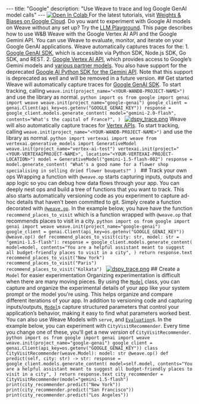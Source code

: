 --- title: "Google" description: "Use Weave to trace and log Google GenAI model calls" --- <a target="_blank" href="https://github.com/wandb/examples/blob/master/weave/docs/quickstart_google.ipynb"> <img src="https://colab.research.google.com/assets/colab-badge.svg" alt="Open In Colab"/> </a> <Tip> For the latest tutorials, visit [Weights & Biases on Google Cloud](https://wandb.ai/site/partners/googlecloud/). </Tip> <Note> Do you want to experiment with Google AI models on Weave without any set up? Try the [LLM Playground](../tools/playground.mdx). </Note> This page describes how to use W&B Weave with the Google Vertex AI API and the Google Gemini API. You can use Weave to evaluate, monitor, and iterate on your Google GenAI applications. Weave automatically captures traces for the: 1. [Google GenAI SDK](https://github.com/googleapis/python-genai), which is accessible via Python SDK, Node.js SDK, Go SDK, and REST. 2. [Google Vertex AI API](https://cloud.google.com/vertex-ai/docs), which provides access to Google’s Gemini models and [various partner models](https://cloud.google.com/vertex-ai/generative-ai/docs/partner-models/use-partner-models). <Note> You also have support for the deprecated [Google AI Python SDK for the Gemini API](https://github.com/google-gemini/deprecated-generative-ai-python). Note that this support is deprecated as well and will be removed in a future version. </Note> ## Get started Weave will automatically capture traces for [Google GenAI SDK](https://github.com/googleapis/python-genai). To start tracking, calling `weave.init(project_name="<YOUR-WANDB-PROJECT-NAME>")` and use the library as normal. ```python import os from google import genai import weave weave.init(project_name="google-genai") google_client = genai.Client(api_key=os.getenv("GOOGLE_GENAI_KEY")) response = google_client.models.generate_content( model="gemini-2.0-flash", contents="What's the capital of France?", ) ``` [![dspy_trace.png](/guides/integrations/imgs/google-genai-trace.png)](https://wandb.ai/geekyrakshit/google-genai/weave/traces) Weave will also automatically capture traces for [Vertex APIs](https://github.com/googleapis/python-aiplatform/tree/main/vertexai/generative_models). To start tracking, calling `weave.init(project_name="<YOUR-WANDB-PROJECT-NAME>")` and use the library as normal. ```python import vertexai import weave from vertexai.generative_models import GenerativeModel weave.init(project_name="vertex-ai-test") vertexai.init(project="<YOUR-VERTEXAIPROJECT-NAME>", location="<YOUR-VERTEXAI-PROJECT-LOCATION>") model = GenerativeModel("gemini-1.5-flash-002") response = model.generate_content( "What's a good name for a flower shop specialising in selling dried flower bouquets?" ) ``` ## Track your own ops Wrapping a function with `@weave.op` starts capturing inputs, outputs and app logic so you can debug how data flows through your app. You can deeply nest ops and build a tree of functions that you want to track. This also starts automatically versioning code as you experiment to capture ad-hoc details that haven't been committed to git. Simply create a function decorated with [`@weave.op`](/guides/tracking/ops). In the example below, you have have the function `recommend_places_to_visit` which is a function wrapped with `@weave.op` that recommends places to visit in a city. ```python import os from google import genai import weave weave.init(project_name="google-genai") google_client = genai.Client(api_key=os.getenv("GOOGLE_GENAI_KEY")) @weave.op() def recommend_places_to_visit(city: str, model: str = "gemini-1.5-flash"): response = google_client.models.generate_content( model=model, contents="You are a helpful assistant meant to suggest all budget-friendly places to visit in a city", ) return response.text recommend_places_to_visit("New York") recommend_places_to_visit("Paris") recommend_places_to_visit("Kolkata") ``` [![dspy_trace.png](/guides/integrations/imgs/google-genai-ops.png)](https://wandb.ai/geekyrakshit/google-genai/weave/traces) ## Create a `Model` for easier experimentation Organizing experimentation is difficult when there are many moving pieces. By using the [`Model`](../core-types/models) class, you can capture and organize the experimental details of your app like your system prompt or the model you're using. This helps organize and compare different iterations of your app. In addition to versioning code and capturing inputs/outputs, [`Model`](../core-types/models)s capture structured parameters that control your application’s behavior, making it easy to find what parameters worked best. You can also use Weave Models with `serve`, and [`Evaluation`](../core-types/evaluations.mdx)s. In the example below, you can experiment with `CityVisitRecommender`. Every time you change one of these, you'll get a new _version_ of `CityVisitRecommender`. ```python import os from google import genai import weave weave.init(project_name="google-genai") google_client = genai.Client(api_key=os.getenv("GOOGLE_GENAI_KEY")) class CityVisitRecommender(weave.Model): model: str @weave.op() def predict(self, city: str) -> str: response = google_client.models.generate_content( model=self.model, contents="You are a helpful assistant meant to suggest all budget-friendly places to visit in a city", ) return response.text city_recommender = CityVisitRecommender(model="gemini-1.5-flash") print(city_recommender.predict("New York")) print(city_recommender.predict("San Francisco")) print(city_recommender.predict("Los Angeles")) ```